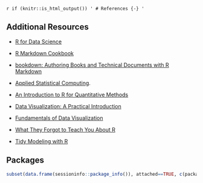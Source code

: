 `r if (knitr::is_html_output()) '
# References {-}
'`

## Additional Resources {-}


- [R for Data Science](https://r4ds.had.co.nz/)

- [R Markdown Cookbook](https://bookdown.org/yihui/rmarkdown-cookbook/)

- [bookdown: Authoring Books and Technical Documents with R Markdown](https://bookdown.org/yihui/bookdown/)

- [Applied Statistical Computing](https://stat480-at-isu.github.io/schedule.html).

- [An Introduction to R for Quantitative Methods](https://people.stat.sc.edu/habing/RforQM/RforQM.htm)

- [Data Visualization: A Practical Introduction](https://socviz.co/)

- [Fundamentals of Data Visualization](https://clauswilke.com/dataviz/index.html)

- [What They Forgot to Teach You About R](https://rstats.wtf/)

- [Tidy Modeling with R](https://www.tmwr.org/)





## Packages {-}

```r
subset(data.frame(sessioninfo::package_info()), attached==TRUE, c(package, loadedversion))
```

